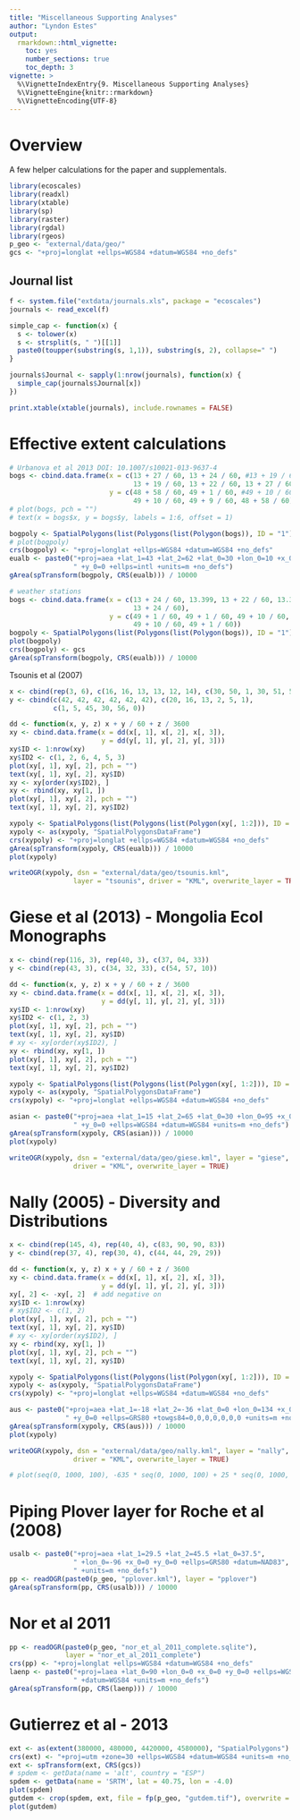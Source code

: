 ```yaml
---
title: "Miscellaneous Supporting Analyses"
author: "Lyndon Estes"
output: 
  rmarkdown::html_vignette:
    toc: yes
    number_sections: true
    toc_depth: 3
vignette: >
  %\VignetteIndexEntry{9. Miscellaneous Supporting Analyses}
  %\VignetteEngine{knitr::rmarkdown}
  %\VignetteEncoding{UTF-8}
---
```


# Overview

A few helper calculations for the paper and supplementals.

```r
library(ecoscales)
library(readxl)
library(xtable)
library(sp)
library(raster)
library(rgdal)
library(rgeos)
p_geo <- "external/data/geo/"
gcs <- "+proj=longlat +ellps=WGS84 +datum=WGS84 +no_defs"
```

## Journal list
```r
f <- system.file("extdata/journals.xls", package = "ecoscales")
journals <- read_excel(f)

simple_cap <- function(x) {
  s <- tolower(x)
  s <- strsplit(s, " ")[[1]]
  paste0(toupper(substring(s, 1,1)), substring(s, 2), collapse=" ")
}

journals$Journal <- sapply(1:nrow(journals), function(x) {
  simple_cap(journals$Journal[x])
})

print.xtable(xtable(journals), include.rownames = FALSE)
```

# Effective extent calculations
```r
# Urbanova et al 2013 DOI: 10.1007/s10021-013-9637-4
bogs <- cbind.data.frame(x = c(13 + 27 / 60, 13 + 24 / 60, #13 + 19 / 60, 
                               13 + 19 / 60, 13 + 22 / 60, 13 + 27 / 60), 
                         y = c(48 + 58 / 60, 49 + 1 / 60, #49 + 10 / 60, 
                               49 + 10 / 60, 49 + 9 / 60, 48 + 58 / 60))
# plot(bogs, pch = "")
# text(x = bogs$x, y = bogs$y, labels = 1:6, offset = 1)

bogpoly <- SpatialPolygons(list(Polygons(list(Polygon(bogs)), ID = "1")))
# plot(bogpoly)
crs(bogpoly) <- "+proj=longlat +ellps=WGS84 +datum=WGS84 +no_defs"
eualb <- paste0("+proj=aea +lat_1=43 +lat_2=62 +lat_0=30 +lon_0=10 +x_0=0",     
                " +y_0=0 +ellps=intl +units=m +no_defs")
gArea(spTransform(bogpoly, CRS(eualb))) / 10000

# weather stations
bogs <- cbind.data.frame(x = c(13 + 24 / 60, 13.399, 13 + 22 / 60, 13.367, 
                               13 + 24 / 60),
                         y = c(49 + 1 / 60, 49 + 1 / 60, 49 + 10 / 60, 
                               49 + 10 / 60, 49 + 1 / 60))
bogpoly <- SpatialPolygons(list(Polygons(list(Polygon(bogs)), ID = "1")))
plot(bogpoly)
crs(bogpoly) <- gcs
gArea(spTransform(bogpoly, CRS(eualb))) / 10000

```

Tsounis et al (2007)
```r
x <- cbind(rep(3, 6), c(16, 16, 13, 13, 12, 14), c(30, 50, 1, 30, 51, 55))
y <- cbind(c(42, 42, 42, 42, 42, 42), c(20, 16, 13, 2, 5, 1), 
           c(1, 5, 45, 30, 56, 0))

dd <- function(x, y, z) x + y / 60 + z / 3600
xy <- cbind.data.frame(x = dd(x[, 1], x[, 2], x[, 3]), 
                       y = dd(y[, 1], y[, 2], y[, 3]))
xy$ID <- 1:nrow(xy)
xy$ID2 <- c(1, 2, 6, 4, 5, 3)
plot(xy[, 1], xy[, 2], pch = "")
text(xy[, 1], xy[, 2], xy$ID)
xy <- xy[order(xy$ID2), ]
xy <- rbind(xy, xy[1, ])
plot(xy[, 1], xy[, 2], pch = "")
text(xy[, 1], xy[, 2], xy$ID2)

xypoly <- SpatialPolygons(list(Polygons(list(Polygon(xy[, 1:2])), ID = "1")))
xypoly <- as(xypoly, "SpatialPolygonsDataFrame")
crs(xypoly) <- "+proj=longlat +ellps=WGS84 +datum=WGS84 +no_defs"
gArea(spTransform(xypoly, CRS(eualb))) / 10000
plot(xypoly)

writeOGR(xypoly, dsn = "external/data/geo/tsounis.kml", 
                layer = "tsounis", driver = "KML", overwrite_layer = TRUE)
```

# Giese et al (2013) - Mongolia Ecol Monographs
```r
x <- cbind(rep(116, 3), rep(40, 3), c(37, 04, 33))
y <- cbind(rep(43, 3), c(34, 32, 33), c(54, 57, 10))

dd <- function(x, y, z) x + y / 60 + z / 3600
xy <- cbind.data.frame(x = dd(x[, 1], x[, 2], x[, 3]), 
                       y = dd(y[, 1], y[, 2], y[, 3]))
xy$ID <- 1:nrow(xy)
xy$ID2 <- c(1, 2, 3)
plot(xy[, 1], xy[, 2], pch = "")
text(xy[, 1], xy[, 2], xy$ID)
# xy <- xy[order(xy$ID2), ]
xy <- rbind(xy, xy[1, ])
plot(xy[, 1], xy[, 2], pch = "")
text(xy[, 1], xy[, 2], xy$ID2)

xypoly <- SpatialPolygons(list(Polygons(list(Polygon(xy[, 1:2])), ID = "1")))
xypoly <- as(xypoly, "SpatialPolygonsDataFrame")
crs(xypoly) <- "+proj=longlat +ellps=WGS84 +datum=WGS84 +no_defs"

asian <- paste0("+proj=aea +lat_1=15 +lat_2=65 +lat_0=30 +lon_0=95 +x_0=0",
                " +y_0=0 +ellps=WGS84 +datum=WGS84 +units=m +no_defs")
gArea(spTransform(xypoly, CRS(asian))) / 10000
plot(xypoly)

writeOGR(xypoly, dsn = "external/data/geo/giese.kml", layer = "giese",
                driver = "KML", overwrite_layer = TRUE)
```

# Nally (2005) - Diversity and Distributions
```r
x <- cbind(rep(145, 4), rep(40, 4), c(83, 90, 90, 83))
y <- cbind(rep(37, 4), rep(30, 4), c(44, 44, 29, 29))

dd <- function(x, y, z) x + y / 60 + z / 3600
xy <- cbind.data.frame(x = dd(x[, 1], x[, 2], x[, 3]),
                       y = dd(y[, 1], y[, 2], y[, 3]))
xy[, 2] <- -xy[, 2]  # add negative on
xy$ID <- 1:nrow(xy)
# xy$ID2 <- c(1, 2)
plot(xy[, 1], xy[, 2], pch = "")
text(xy[, 1], xy[, 2], xy$ID)
# xy <- xy[order(xy$ID2), ]
xy <- rbind(xy, xy[1, ])
plot(xy[, 1], xy[, 2], pch = "")
text(xy[, 1], xy[, 2], xy$ID)

xypoly <- SpatialPolygons(list(Polygons(list(Polygon(xy[, 1:2])), ID = "1")))
xypoly <- as(xypoly, "SpatialPolygonsDataFrame")
crs(xypoly) <- "+proj=longlat +ellps=WGS84 +datum=WGS84 +no_defs"

aus <- paste0("+proj=aea +lat_1=-18 +lat_2=-36 +lat_0=0 +lon_0=134 +x_0=0",
              " +y_0=0 +ellps=GRS80 +towgs84=0,0,0,0,0,0,0 +units=m +no_defs")
gArea(spTransform(xypoly, CRS(aus))) / 10000
plot(xypoly)

writeOGR(xypoly, dsn = "external/data/geo/nally.kml", layer = "nally",
                driver = "KML", overwrite_layer = TRUE)

# plot(seq(0, 1000, 100), -635 * seq(0, 1000, 100) + 25 * seq(0, 1000, 100)^2) 

```

# Piping Plover layer for Roche et al (2008)
```r
usalb <- paste0("+proj=aea +lat_1=29.5 +lat_2=45.5 +lat_0=37.5", 
                " +lon_0=-96 +x_0=0 +y_0=0 +ellps=GRS80 +datum=NAD83", 
                " +units=m +no_defs")
pp <- readOGR(paste0(p_geo, "pplover.kml"), layer = "pplover")
gArea(spTransform(pp, CRS(usalb))) / 10000

```

# Nor et al 2011
```r

pp <- readOGR(paste0(p_geo, "nor_et_al_2011_complete.sqlite"), 
              layer = "nor_et_al_2011_complete")
crs(pp) <- "+proj=longlat +ellps=WGS84 +datum=WGS84 +no_defs"
laenp <- paste0("+proj=laea +lat_0=90 +lon_0=0 +x_0=0 +y_0=0 +ellps=WGS84", 
                " +datum=WGS84 +units=m +no_defs") 
gArea(spTransform(pp, CRS(laenp))) / 10000

```

# Gutierrez et al - 2013
```r
ext <- as(extent(380000, 480000, 4420000, 4580000), "SpatialPolygons")
crs(ext) <- "+proj=utm +zone=30 +ellps=WGS84 +datum=WGS84 +units=m +no_defs"
ext <- spTransform(ext, CRS(gcs))
# spdem <- getData(name = 'alt', country = "ESP")
spdem <- getData(name = 'SRTM', lat = 40.75, lon = -4.0)
plot(spdem)
gutdem <- crop(spdem, ext, file = fp(p_geo, "gutdem.tif"), overwrite = TRUE)
plot(gutdem)

```





